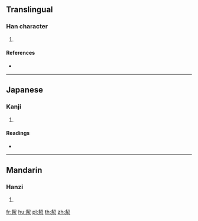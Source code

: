 {{character info/new}}
==Translingual==

===Han character===
{{Han char|rn=85|rad=水|as=06|sn=9|four=57232|canj=QHE,XQHE|ids=⿱㓞水}}

# {{defn|Han|sort=水06}}

====References====
* {{Han ref|kx=0622.040|dkj=17409|hdz=31601.020|uh=6D2F|ud=27951|bh=D25E|bd=53854}}

----

==Japanese==

===Kanji===
{{ja-kanji|grade=|rs=水06}}

# {{defn|lang=ja|sort=水06}}

====Readings====
* {{ja-readings|on=[[けつ]] (ketsu)|kun=[[いさぎよおい]] (isagiyooi)}}

----

==Mandarin==

===Hanzi===
{{cmn-hanzi|pin=[[jié]] ([[jie2]]), [[qiè]] ([[qie4]])|wg=chieh<sup>2</sup>, ch'ieh<sup>4</sup>}}

# {{defn|lang=cmn|sort=水06}}

[[fr:洯]]
[[hu:洯]]
[[pl:洯]]
[[th:洯]]
[[zh:洯]]